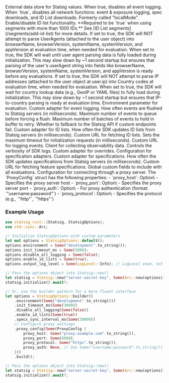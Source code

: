 <Accordion title="StatsigOptions">

<ResponseField name="data_store" type="Option<Arc<dyn DataStoreTrait>>">
  External data store for Statsig values.
</ResponseField>

<ResponseField name="disable_all_logging" type="Option<bool>">
  When true, disables all event logging.
</ResponseField>

<ResponseField name="disable_network" type="Option<bool>">
  When `true`, disables all network functions: event & exposure logging, spec downloads, and ID List downloads. Formerly called "localMode".
</ResponseField>

<ResponseField name="enable_id_lists" type="Option<bool>">
  Enable/disable ID list functionality. **Required to be `true` when using segments with more than 1000 IDs.** See [ID List segments](/segments/add-id-list) for more details.
</ResponseField>

<ResponseField name="disable_user_agent_parsing" type="Option<bool>" default="false">
  If set to true, the SDK will NOT attempt to parse UserAgents (attached to the user object) into browserName, browserVersion, systemName, systemVersion, and appVersion at evaluation time, when needed for evaluation.
</ResponseField>

<ResponseField name="wait_for_user_agent_init" type="Option<bool>" default="false">
  When set to true, the SDK will wait until user agent parsing data is fully loaded during initialization. This may slow down by ~1 second startup but ensures that parsing of the user's userAgent string into fields like browserName, browserVersion, systemName, systemVersion, and appVersion is ready before any evaluations.
</ResponseField>

<ResponseField name="disable_user_country_lookup" type="Option<bool>" default="false">
  If set to true, the SDK will NOT attempt to parse IP addresses (attached to the user object at user.ip) into Country codes at evaluation time, when needed for evaluation.
</ResponseField>

<ResponseField name="wait_for_country_lookup_init" type="Option<bool>" default="false">
  When set to true, the SDK will wait for country lookup data (e.g., GeoIP or YAML files) to fully load during initialization. This may slow down by ~1 second startup but ensures that IP-to-country parsing is ready at evaluation time.
</ResponseField>

<ResponseField name="environment" type="Option<String>">
  Environment parameter for evaluation.
</ResponseField>

<ResponseField name="event_logging_adapter" type="Option<Arc<dyn EventLoggingAdapter>>">
  Custom adapter for event logging.
</ResponseField>

<ResponseField name="event_logging_flush_interval_ms" type="Option<u32>">
  How often events are flushed to Statsig servers (in milliseconds).
</ResponseField>

<ResponseField name="event_logging_max_queue_size" type="Option<u32>">
  Maximum number of events to queue before forcing a flush.
</ResponseField>

<ResponseField name="event_logging_max_pending_batch_queue_size" type="Option<u32>">
  Maximum number of batches of events to hold in buffer to retry.
</ResponseField>

<ResponseField name="fallback_to_statsig_api" type="Option<bool>">
  Whether to fallback to the Statsig API if custom endpoints fail.
</ResponseField>

<ResponseField name="id_lists_adapter" type="Option<Arc<dyn IdListsAdapter>>">
  Custom adapter for ID lists.
</ResponseField>

<ResponseField name="id_lists_sync_interval_ms" type="Option<u32>">
  How often the SDK updates ID lists from Statsig servers (in milliseconds).
</ResponseField>

<ResponseField name="id_lists_url" type="Option<String>">
  Custom URL for fetching ID lists.
</ResponseField>

<ResponseField name="init_timeout_ms" type="Option<u64>">
  Sets the maximum timeout for initialization requests (in milliseconds).
</ResponseField>

<ResponseField name="log_event_url" type="Option<String>">
  Custom URL for logging events.
</ResponseField>

<ResponseField name="observability_client" type="Option<Weak<dyn ObservabilityClient>>">
  Client for collecting observability data.
</ResponseField>

<ResponseField name="output_log_level" type="Option<LogLevel>">
  Controls the verbosity of SDK logs.
</ResponseField>

<ResponseField name="override_adapter" type="Option<Arc<dyn OverrideAdapter>>">
  Custom adapter for overrides.
</ResponseField>

<ResponseField name="spec_adapters_config" type="Option<Vec<SpecAdapterConfig>>">
  Configuration for specification adapters.
</ResponseField>

<ResponseField name="specs_adapter" type="Option<Arc<dyn SpecsAdapter>>">
  Custom adapter for specifications.
</ResponseField>

<ResponseField name="specs_sync_interval_ms" type="Option<u32>">
  How often the SDK updates specifications from Statsig servers (in milliseconds).
</ResponseField>

<ResponseField name="specs_url" type="Option<String>">
  Custom URL for fetching feature specifications.
</ResponseField>

<ResponseField name="global_custom_fields" type="Option<HashMap<String, DynamicValue>>">
  Global custom fields to include with all evaluations.
</ResponseField>

<ResponseField name="proxy_config" type="Option<ProxyConfig>">
  Configuration for connecting through a proxy server. The `ProxyConfig` struct has the following properties:
  - `proxy_host`: Option\<String\> - Specifies the proxy server host
  - `proxy_port`: Option\<u16\> - Specifies the proxy server port
  - `proxy_auth`: Option\<String\> - For proxy authentication (format: `"username:password"`)
  - `proxy_protocol`: Option\<String\> - Specifies the protocol (e.g., `"http"`, `"https"`)
</ResponseField>


### Example Usage

```rust
use statsig_rust::{Statsig, StatsigOptions};
use std::sync::Arc;

// Initialize StatsigOptions with custom parameters
let mut options = StatsigOptions::default();
options.environment = Some("development".to_string());
options.init_timeout_ms = Some(3000);
options.disable_all_logging = Some(false);
options.enable_id_lists = Some(true);
options.output_log_level = Some(LogLevel::Info); // LogLevel enum, not a string

// Pass the options object into Statsig::new()
let statsig = Statsig::new("server-secret-key", Some(Arc::new(options)));
statsig.initialize().await?;

// Or, use the builder pattern for a more fluent interface
let options = StatsigOptions::builder()
    .environment(Some("development".to_string()))
    .init_timeout_ms(Some(3000))
    .disable_all_logging(Some(false))
    .enable_id_lists(Some(true))
    .specs_sync_interval_ms(Some(30000))
    // Configure proxy settings
    .proxy_config(Some(ProxyConfig {
        proxy_host: Some("proxy.example.com".to_string()),
        proxy_port: Some(8080),
        proxy_protocol: Some("https".to_string()),
        proxy_auth: None, // Use Some("username:password".to_string()) if authentication is required
    }))
    .build();

// Pass the options object into Statsig::new()
let statsig = Statsig::new("server-secret-key", Some(Arc::new(options)));
statsig.initialize().await?;
```

</Accordion>
